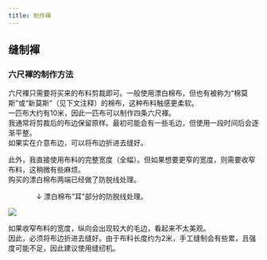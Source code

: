 ```yaml
---
title: 制作褌
---
```



## 缝制褌

### 六尺褌的制作方法

六尺褌只需要将买来的布料剪裁即可。一般使用漂白棉布，但也有被称为“棉莫斯”或“新莫斯”（见下文注释）的棉布，这种布料触感更柔软。<br/>
一匹布大约有10米，因此一匹布可以制作四条六尺褌。<br/>
我通常将剪裁后的布边保留原样。最初可能会有一些毛边，但使用一段时间后会逐渐平整。<br/>
如果实在介意布边，可以将布边折进去缝好。

此外，我直接使用布料的完整宽度（全幅）。但如果想要更窄的宽度，则需要收窄布料，这稍微有些麻烦。<br/>
购买的漂白棉布两端已经做了防脱线处理。

　　　　↓ 漂白棉布“耳”部分的防脱线处理。

<Image src="https://ik.imagekit.io/dgfwhfvkn/tabi/sarashimomennomimi_waifu2x_noise3_scale4x_QXoCKK2Q7.avif?updatedAt=1739960880495" client:visible/>

如果收窄布料的宽度，纵向会出现较大的毛边，看起来不太美观。<br/>
因此，必须将布边折进去缝好。由于布料长度约为2米，手工缝制会有些累，且强度可能不足，因此建议使用缝纫机。

<ContributorList githubRepo="dragonjay-lyj/jpstra" />